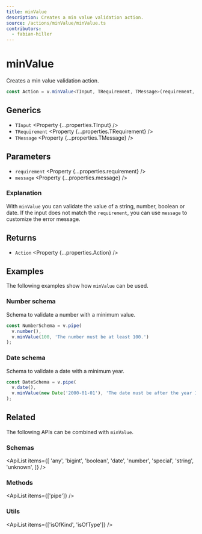```yaml
---
title: minValue
description: Creates a min value validation action.
source: /actions/minValue/minValue.ts
contributors:
  - fabian-hiller
---
```



# minValue

Creates a min value validation action.

```ts
const Action = v.minValue<TInput, TRequirement, TMessage>(requirement, message);
```

## Generics

- `TInput` <Property {...properties.TInput} />
- `TRequirement` <Property {...properties.TRequirement} />
- `TMessage` <Property {...properties.TMessage} />

## Parameters

- `requirement` <Property {...properties.requirement} />
- `message` <Property {...properties.message} />

### Explanation

With `minValue` you can validate the value of a string, number, boolean or date. If the input does not match the `requirement`, you can use `message` to customize the error message.

## Returns

- `Action` <Property {...properties.Action} />

## Examples

The following examples show how `minValue` can be used.

### Number schema

Schema to validate a number with a minimum value.

```ts
const NumberSchema = v.pipe(
  v.number(),
  v.minValue(100, 'The number must be at least 100.')
);
```

### Date schema

Schema to validate a date with a minimum year.

```ts
const DateSchema = v.pipe(
  v.date(),
  v.minValue(new Date('2000-01-01'), 'The date must be after the year 1999.')
);
```

## Related

The following APIs can be combined with `minValue`.

### Schemas

<ApiList
  items={[
    'any',
    'bigint',
    'boolean',
    'date',
    'number',
    'special',
    'string',
    'unknown',
  ]}
/>

### Methods

<ApiList items={['pipe']} />

### Utils

<ApiList items={['isOfKind', 'isOfType']} />

